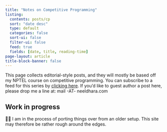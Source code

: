```yaml
---
title: "Notes on Competitive Programming"
listing:
  contents: posts/cp
  sort: "date desc"
  type: default
  categories: false
  sort-ui: false
  filter-ui: false
  feed: true
  fields: [date, title, reading-time]
page-layout: article
title-block-banner: false
---
```


:::{.callout-note appearance="simple" icon=false}
This page collects editorial-style posts, and they will mostly be based off my NPTEL course on competitive programming. You can subscribe to a feed for this series by [clicking here](cp.xml). If you'd like to guest author a post here, please drop me a line at: mail -AT- neeldhara.com
:::


:::{.callout-caution}
## Work in progress

👋🏽 I am in the process of porting things over from an older setup. This site may therefore be rather rough around the edges.
:::


<p>&nbsp;</p>

<style type="text/css">
  #hyvor-talk-view{display:none;}
</style>